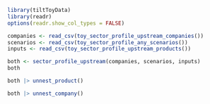 ```r
library(tiltToyData)
library(readr)
options(readr.show_col_types = FALSE)

companies <- read_csv(toy_sector_profile_upstream_companies())
scenarios <- read_csv(toy_sector_profile_any_scenarios())
inputs <- read_csv(toy_sector_profile_upstream_products())

both <- sector_profile_upstream(companies, scenarios, inputs)
both

both |> unnest_product()

both |> unnest_company()
```

